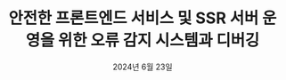 ---
title: 안전한 프론트엔드 서비스 및 SSR 서버 운영을 위한 오류 감지 시스템과 디버깅
date: 2024년 6월 23일
image: /images/insight/error_detection_and_debugging_for_safe_service_and_ssr_server/thumbnail.png
---